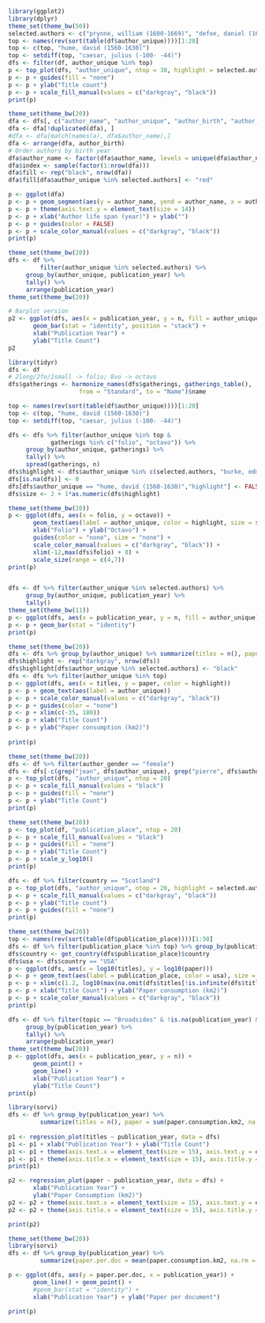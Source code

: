 
```r
library(ggplot2)
library(dplyr)
theme_set(theme_bw(50))
selected.authors <- c("prynne, william (1600-1669)", "defoe, daniel (1661-1731)", "hume, david (1711-1776)", "hume, david (1560-1630)")
top <- names(rev(sort(table(df$author_unique))))[1:20]
top <- c(top, "hume, david (1560-1630)")
top <- setdiff(top, "caesar, julius (-100- -44)")
dfs <- filter(df, author_unique %in% top)
p <- top_plot(dfs, "author_unique", ntop = 30, highlight = selected.authors)
p <- p + guides(fill = "none")
p <- p + ylab("Title count")
p <- p + scale_fill_manual(values = c("darkgray", "black"))
print(p)
```

```r
theme_set(theme_bw(20))
dfa <- dfs[, c("author_name", "author_unique", "author_birth", "author_death")]
dfa <- dfa[!duplicated(dfa), ]
#dfa <- dfa[match(names(a), dfa$author_name),]
dfa <- arrange(dfa, author_birth)
# Order authors by birth year
dfa$author_name <- factor(dfa$author_name, levels = unique(dfa$author_name))
dfa$index <- sample(factor(1:nrow(dfa)))
dfa$fill <- rep("black", nrow(dfa))
dfa$fill[dfa$author_unique %in% selected.authors] <- "red"

p <- ggplot(dfa)
p <- p + geom_segment(aes(y = author_name, yend = author_name, x = author_birth, xend = author_death, color = fill), size = 2) 
p <- p + theme(axis.text.y = element_text(size = 14))
p <- p + xlab("Author life span (year)") + ylab("")
p <- p + guides(color = FALSE)
p <- p + scale_color_manual(values = c("darkgray", "black"))
print(p)
```


```r
theme_set(theme_bw(20))
dfs <- df %>%
         filter(author_unique %in% selected.authors) %>%
	 group_by(author_unique, publication_year) %>%
	 tally() %>%
	 arrange(publication_year)
theme_set(theme_bw(20))

# Barplot version
p2 <- ggplot(dfs, aes(x = publication_year, y = n, fill = author_unique)) +
       geom_bar(stat = "identity", position = "stack") +
       xlab("Publication Year") +
       ylab("Title Count")       
p2
```


```r
library(tidyr)
dfs <- df
# 2long/2fo/2small -> folio; 8vo -> octavo
dfs$gatherings <- harmonize_names(dfs$gatherings, gatherings_table(),
	       	  		from = "Standard", to = "Name")$name

top <- names(rev(sort(table(df$author_unique))))[1:20]
top <- c(top, "hume, david (1560-1630)")
top <- setdiff(top, "caesar, julius (-100- -44)")

dfs <- dfs %>% filter(author_unique %in% top &
	        gatherings %in% c("folio", "octavo")) %>%
	 group_by(author_unique, gatherings) %>%
	 tally() %>%
	 spread(gatherings, n)
dfs$highlight <- dfs$author_unique %in% c(selected.authors, "burke, edmund (1729-1797)")
dfs[is.na(dfs)] <- 0
dfs[dfs$author_unique == "hume, david (1560-1630)","highlight"] <- FALSE
dfs$size <- 2 + 1*as.numeric(dfs$highlight)

theme_set(theme_bw(20))
p <- ggplot(dfs, aes(x = folio, y = octavo)) +
       geom_text(aes(label = author_unique, color = highlight, size = size)) +       
       xlab("Folio") + ylab("Octavo") +
       guides(color = "none", size = "none") + 
       scale_color_manual(values = c("darkgray", "black")) +
       xlim(-12,max(dfs$folio) + 8) +
       scale_size(range = c(4,7))       
print(p)


dfs <- df %>% filter(author_unique %in% selected.authors) %>%
	 group_by(author_unique, publication_year) %>%
	 tally() 
theme_set(theme_bw(11))
p <- ggplot(dfs, aes(x = publication_year, y = n, fill = author_unique))
p <- p + geom_bar(stat = "identity")
print(p)	 
```


```r
theme_set(theme_bw(20))
dfs <- dfs %>% group_by(author_unique) %>% summarize(titles = n(), paper = sum(paper.consumption.km2, na.rm = T))
dfs$highlight <- rep("darkgray", nrow(dfs))
dfs$highlight[dfs$author_unique %in% selected.authors] <- "black"
dfs <- dfs %>% filter(author_unique %in% top)
p <- ggplot(dfs, aes(x = titles, y = paper, color = highlight)) 
p <- p + geom_text(aes(label = author_unique)) 
p <- p + scale_color_manual(values = c("darkgray", "black")) 
p <- p + guides(color = "none") 
p <- p + xlim(c(-35, 180)) 
p <- p + xlab("Title Count") 
p <- p + ylab("Paper consumption (km2)")
       
print(p)	 
```




```r
theme_set(theme_bw(20))
dfs <- df %>% filter(author_gender == "female")
dfs <- dfs[-c(grep("jean", dfs$author_unique), grep("pierre", dfs$author_unique)),]
p <- top_plot(dfs, "author_unique", ntop = 20)
p <- p + scale_fill_manual(values = "black")
p <- p + guides(fill = "none")
p <- p + ylab("Title Count")
print(p)	 
```



```r
theme_set(theme_bw(20))
p <- top_plot(df, "publication_place", ntop = 20)
p <- p + scale_fill_manual(values = "black")
p <- p + guides(fill = "none")
p <- p + ylab("Title Count")
p <- p + scale_y_log10()
print(p)	 
```



```r
dfs <- df %>% filter(country == "Scotland")
p <- top_plot(dfs, "author_unique", ntop = 20, highlight = selected.authors)
p <- p + scale_fill_manual(values = c("darkgray", "black"))
p <- p + ylab("Title count")
p <- p + guides(fill = "none")
print(p)
```


```r
theme_set(theme_bw(20))
top <- names(rev(sort(table(df$publication_place))))[1:50]
dfs <- df %>% filter(publication_place %in% top) %>% group_by(publication_place) %>% summarize(titles = n(), paper = sum(paper.consumption.km2, na.rm = T))
dfs$country <- get_country(dfs$publication_place)$country
dfs$usa <- dfs$country == "USA"
p <- ggplot(dfs, aes(x = log10(titles), y = log10(paper)))
p <- p + geom_text(aes(label = publication_place, color = usa), size = 5)
p <- p + xlim(c(1.2, log10(max(na.omit(dfs$titles[!is.infinite(dfs$titles)])))))
p <- p + xlab("Title Count") + ylab("Paper consumption (km2)")
p <- p + scale_color_manual(values = c("darkgray", "black"))       
print(p)	 
```



```r
dfs <- df %>% filter(topic == "Broadsides" & !is.na(publication_year) & publication_year > 1470) %>%
	 group_by(publication_year) %>%
	 tally() %>%
	 arrange(publication_year)
theme_set(theme_bw(20))
p <- ggplot(dfs, aes(x = publication_year, y = n)) +
       geom_point() +
       geom_line() +       
       xlab("Publication Year") +
       ylab("Title Count")
print(p)	 
```



```r
library(sorvi)
dfs <- df %>% group_by(publication_year) %>%
         summarize(titles = n(), paper = sum(paper.consumption.km2, na.rm = T))
	 
p1 <- regression_plot(titles ~ publication_year, data = dfs)
p1 <- p1 + xlab("Publication Year") + ylab("Title Count") 
p1 <- p1 + theme(axis.text.x = element_text(size = 15), axis.text.y = element_text(size = 15))
p1 <- p1 + theme(axis.title.x = element_text(size = 15), axis.title.y = element_text(size = 15))
print(p1)
```

```r
p2 <- regression_plot(paper ~ publication_year, data = dfs) +
       xlab("Publication Year") +
       ylab("Paper Consumption (km2)") 
p2 <- p2 + theme(axis.text.x = element_text(size = 15), axis.text.y = element_text(size = 15))
p2 <- p2 + theme(axis.title.x = element_text(size = 15), axis.title.y = element_text(size = 15))

print(p2)
```


```r
theme_set(theme_bw(20))
library(sorvi)
dfs <- df %>% group_by(publication_year) %>%
         summarize(paper.per.doc = mean(paper.consumption.km2, na.rm = T))

p <- ggplot(dfs, aes(y = paper.per.doc, x = publication_year)) +
       geom_line() + geom_point() +
       #geom_bar(stat = "identity") +
       xlab("Publication Year") + ylab("Paper per document")
       
print(p)
```